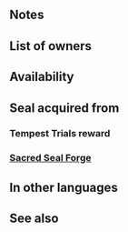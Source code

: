 {{Passive
|name=Guidance
|type=C
|exclusive=0
|1name=Guidance 1
|1tagid=SID_空からの先導1
|1promotionRarity=4
|1promotionTier=1
|1required=-
|1effect=If unit's HP = 100%, infantry and armored allies within 2 spaces can move to a space adjacent to unit.
|1cost=60
|2name=Guidance 2
|2tagid=SID_空からの先導2
|2promotionRarity=5
|2promotionTier=1
|2effect=If unit's HP ≥ 50%, infantry and armored allies within 2 spaces can move to a space adjacent to unit.
|2cost=120
|3name=Guidance 3
|3tagid=SID_空からの先導3
|3effect=Infantry and armored allies within 2 spaces can move to a space adjacent to unit.
|3cost=240
|3next=-
|4name=Guidance 4
|4tagid=SID_空からの先導4
|4effect=Infantry and armored allies within 2 spaces can move to a space within 2 spaces of unit. Grants Atk/Spd+3 to infantry and armored allies within 2 spaces of unit during combat, and also, if those allies' Spd > foe's Spd, neutralizes effects that prevent those allies' follow-up attacks during combat.
|4cost=300
|canUseWeapon={{WeaponList|All}}
|canUseMove={{MoveList|Flying}}
|properties=random_inherit_base,random_owner
}}
==Notes==
{{Warp Interaction}}
{{Temporary buffs|name=Guidance 4}}
{{Follow-up effect neutralization|preventOnly=1|name=Guidance 4}}
{{AlliesCombatEffect|name=Guidance 4|effect=temporary buffs and prevent follow-up neutralization}}

==List of owners==
{{Skill Hero List}}
{{NoInheritHeroes}}

==Availability==
{{PassiveFocusList}}
{{PassiveDistributionList}}
{{PassiveCombatManualList}}
==Seal acquired from==
===Tempest Trials reward===
{{Tempest Trials seal reward}}
===[[Sacred Seal Forge]]===
{{SealCosts
|seals=Guidance 1;Guidance 2;Guidance 3
|badgeColor=Verdant
|costs1=20;100;40
|costs2=60;200;50
|costs3=400;1000;100
}}
==In other languages==
{{OtherLanguages
|japanese=空からの先導
|japaneseNotes=''Guidance from the sky''
|german=Führung
|spanishEU=Guía
|spanishLA=Guía
|french=Regroupement
|italian=Guida
|chineseTW=空中前導
|portuguese=Guia
}}
==See also==
{{See also skills|cond=Description LIKE '%allies within 2 spaces can move%' OR Description LIKE '%allies_ Spd > foe_s Spd%neutralizes effects%prevent%follow-up attack%' AND Description NOT LIKE '%at start of turn%'}}
{{Seals Navbox}}
{{Passives Navbox|C}}
